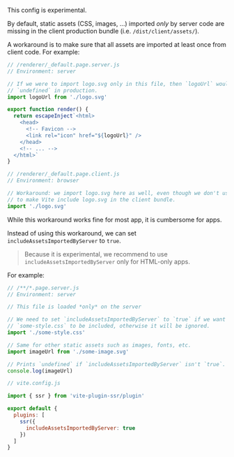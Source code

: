 
<Warning>This config is experimental.</Warning>

By default, static assets (CSS, images, ...) imported *only* by server code are missing in the client production bundle (i.e. `/dist/client/assets/`).

A workaround is to make sure that all assets are imported at least once from client code. For example:

```js
// /renderer/_default.page.server.js
// Environment: server

// If we were to import logo.svg only in this file, then `logoUrl` would be
// `undefined` in production.
import logoUrl from './logo.svg'

export function render() {
  return escapeInject`<html>
    <head>
      <!-- Favicon -->
      <link rel="icon" href="${logoUrl}" />
    </head>
    <!-- ... -->
  </html>`
}
```

```js
// /renderer/_default.page.client.js
// Environment: browser

// Workaround: we import logo.svg here as well, even though we don't use it in this file,
// to make Vite include logo.svg in the client bundle.
import './logo.svg'
```

While this workaround works fine for most app, it is cumbersome for <Link text="HTML-only" href="/render-modes#HTML-only" /> apps.

Instead of using this workaround, we can set `includeAssetsImportedByServer` to `true`.

> Because it is experimental, we recommend to use `includeAssetsImportedByServer` only for HTML-only apps.

For example:

```js
// /**/*.page.server.js
// Environment: server

// This file is loaded *only* on the server

// We need to set `includeAssetsImportedByServer` to `true` if we want
// `some-style.css` to be included, otherwise it will be ignored.
import './some-style.css'

// Same for other static assets such as images, fonts, etc.
import imageUrl from './some-image.svg'

// Prints `undefined` if `includeAssetsImportedByServer` isn't `true`.
console.log(imageUrl)
```

```js
// vite.config.js

import { ssr } from 'vite-plugin-ssr/plugin'

export default {
  plugins: [
    ssr({
      includeAssetsImportedByServer: true
    })
  ]
}
```
